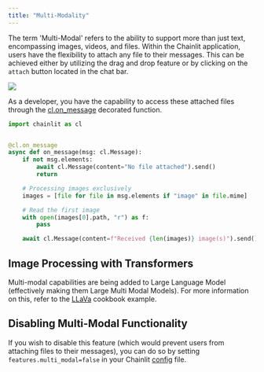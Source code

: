 ```yaml
---
title: "Multi-Modality"
---
```


The term 'Multi-Modal' refers to the ability to support more than just text, encompassing images, videos, and files. Within the Chainlit application, users have the flexibility to attach any file to their messages. This can be achieved either by utilizing the drag and drop feature or by clicking on the `attach` button located in the chat bar.

<Frame caption="Attach files to a message">
  <img src="/images/multi-modal.gif" />
</Frame>

As a developer, you have the capability to access these attached files through the [cl.on_message](/api-reference/on-message) decorated function.

```py
import chainlit as cl


@cl.on_message
async def on_message(msg: cl.Message):
    if not msg.elements:
        await cl.Message(content="No file attached").send()
        return

    # Processing images exclusively
    images = [file for file in msg.elements if "image" in file.mime]

    # Read the first image
    with open(images[0].path, "r") as f:
        pass

    await cl.Message(content=f"Received {len(images)} image(s)").send()

```

## Image Processing with Transformers

Multi-modal capabilities are being added to Large Language Model (effectively making them Large Multi Modal Models). For more information on this, refer to the [LLaVa](https://github.com/Chainlit/cookbook/tree/main/llava) cookbook example.

## Disabling Multi-Modal Functionality

If you wish to disable this feature (which would prevent users from attaching files to their messages), you can do so by setting `features.multi_modal=false` in your Chainlit [config](/backend/config/features) file.
